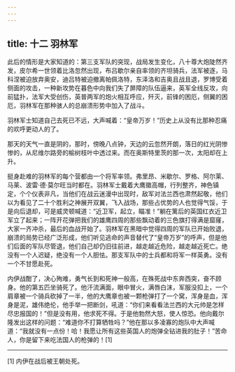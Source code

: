 ```yaml
---
---
---
```

title: 十二 羽林军
---




此后的情形是大家知道的：第三支军队的突现，战局发生变化，八十尊大炮陡然齐发，皮尔希一世领着比洛忽然出现，布吕歇尔亲自率领的齐坦骑兵，法军被逐，马科涅被迫放弃奥安，迪吕特被迫撤离帕佩洛特，东泽洛和吉奥且战且退，罗博受着侧面的攻击，一种新攻势在暮色中向我们失了屏障的队伍逼来，英军全线反攻，向前猛扑，法军大受创伤，英普两军的炮火相互呼应，歼灭，前锋的困厄，侧翼的困厄，羽林军在那种骇人的总崩溃形势中加入了战斗。

羽林军士知道自己去死已不远，大声喊着：“皇帝万岁！”历史上从没有比那种忍痛的欢呼更动人的了。

那天的天气一直是阴的，那时，傍晚八点钟，天边的云忽然开朗，落日的红光阴惨惨的，从尼维尔路旁的榆树枝叶中透过来。而在奥斯特里茨的那一次，太阳却在上升。

挺身赴难的羽林军的每个营都由一个将军率领。弗里昂、米歇尔、罗格、阿尔莱、马莱、波雷·德·莫尔旺当时都在。羽林军士戴着大鹰徽高帽，行列整齐，神色镇定，个个仪表非凡，当他们在战云迷漫中出现时，敌军对法兰西也肃然起敬，他们以为看见了二十个胜利之神展开双翼，飞入战场，那些占优势的人也觉得气馁，于是向后退却，可是威灵顿喊道：“近卫军，起立，瞄准！”躺在篱后的英国红衣近卫军立了起来；一阵开花弹把我们的雄鹰四周的那些飘动着的三色旗打得满是窟窿，大家一齐冲杀，最后的血战开始了。羽林军在黑暗中觉得四周的军队已开始败退，崩溃的局势已经广泛形成，他们听见逃命的声音替代了“皇帝万岁”的呼声，但是他们后面的军队尽管退，他们自己却仍旧往前进，越走越近危险，越走越近死亡。绝没有一个人迟疑，绝没有一个人胆怯。那支军队中的士兵都和将军一样英勇。没有一个不甘愿赴死。

内伊战酣了，决心殉难，勇气长到和死神一般高，在殊死战中东奔西突，奋不顾身。他的第五匹坐骑死了。他汗流满面，眼中冒火，满唇白沫，军服没扣上，一个肩章被一个骑兵砍掉了一半，他的大鹰章也被一颗枪弹打了一个窝，浑身是血，浑身是泥，雄伟绝伦，他手举一把断剑，吼道：“你们来看看法兰西的大元帅是怎样尽忠报国的！”但是没有用，他求死不得。于是他勃然大怒，使人惊恐。他向戴尔隆发出这样的问题：“难道你不打算牺牲吗？”他在那以多凌寡的炮队中大声喊道：“我就没有一点份！哈！我愿让所有这些英国人的炮弹全钻进我的肚子！”苦命人，你是留下来吃法国人的枪弹的！[1]

* * *



[1] 内伊在战后被王朝处死。